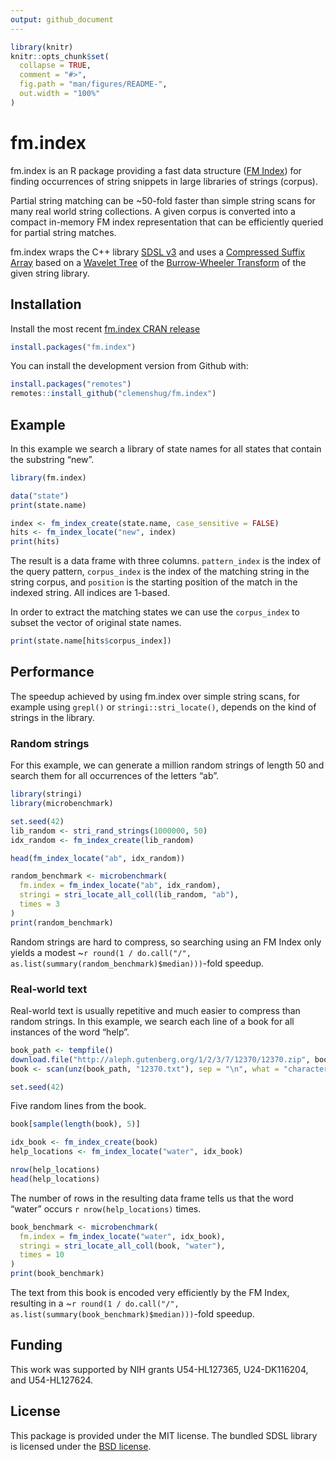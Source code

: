 ```yaml
---
output: github_document
---
```


<!-- README.md is generated from README.Rmd. Please edit that file -->

```r
library(knitr)
knitr::opts_chunk$set(
  collapse = TRUE,
  comment = "#>",
  fig.path = "man/figures/README-",
  out.width = "100%"
)
```

# fm.index

fm.index is an R package providing a fast data structure
([FM Index](https://en.wikipedia.org/wiki/FM-index)) for finding occurrences
of string snippets in large libraries of strings (corpus).

Partial string matching can be ~50-fold faster than simple string
scans for many real world string collections. A given corpus is
converted into a compact in-memory FM index representation that can be
efficiently queried for partial string matches.

fm.index wraps the C++ library [SDSL v3](https://github.com/xxsds/sdsl-lite)
and uses a [Compressed Suffix Array](https://en.wikipedia.org/wiki/Compressed_suffix_array)
based on a [Wavelet Tree](https://en.wikipedia.org/wiki/Wavelet_Tree) of the
[Burrow-Wheeler Transform](https://en.wikipedia.org/wiki/Burrows%E2%80%93Wheeler_transform)
of the given string library.

## Installation

Install the most recent [fm.index CRAN release](https://cran.r-project.org/web/packages/fm.index/)

```r
install.packages("fm.index")
```

You can install the development version from Github with:

```r
install.packages("remotes")
remotes::install_github("clemenshug/fm.index")
```

## Example

In this example we search a library of state names for all states that contain
the substring "new".

```r
library(fm.index)

data("state")
print(state.name)

index <- fm_index_create(state.name, case_sensitive = FALSE)
hits <- fm_index_locate("new", index)
print(hits)
```

The result is a data frame with three columns. `pattern_index` is the index of
the query pattern, `corpus_index` is the index of the matching string in the
string corpus, and `position` is the starting position of the match in the indexed
string. All indices are 1-based.

In order to extract the matching states we can use the `corpus_index` to subset
the vector of original state names.

```r
print(state.name[hits$corpus_index])
```



## Performance

The speedup achieved by using fm.index over simple string scans, for example
using `grepl()` or `stringi::stri_locate()`, depends on the kind of strings
in the library.

### Random strings

For this example, we can generate a million random strings of length 50 and
search them for all occurrences of the letters "ab".

```r
library(stringi)
library(microbenchmark)

set.seed(42)
lib_random <- stri_rand_strings(1000000, 50)
idx_random <- fm_index_create(lib_random)

head(fm_index_locate("ab", idx_random))

random_benchmark <- microbenchmark(
  fm.index = fm_index_locate("ab", idx_random),
  stringi = stri_locate_all_coll(lib_random, "ab"),
  times = 3
)
print(random_benchmark)
```

Random strings are hard to compress, so searching using an FM Index only yields
a modest ~`r round(1 / do.call("/", as.list(summary(random_benchmark)$median)))`-fold speedup.

### Real-world text

Real-world text is usually repetitive and much easier to compress than
random strings. In this example, we search each line of a book for all instances
of the word "help".

```r
book_path <- tempfile()
download.file("http://aleph.gutenberg.org/1/2/3/7/12370/12370.zip", book_path)
book <- scan(unz(book_path, "12370.txt"), sep = "\n", what = "character")
```

```r
set.seed(42)
```

Five random lines from the book.

```r
book[sample(length(book), 5)]
```

```r
idx_book <- fm_index_create(book)
help_locations <- fm_index_locate("water", idx_book)

nrow(help_locations)
head(help_locations)
```

The number of rows in the resulting data frame tells us that the word "water"
occurs `r nrow(help_locations)` times.

```r
book_benchmark <- microbenchmark(
  fm.index = fm_index_locate("water", idx_book),
  stringi = stri_locate_all_coll(book, "water"),
  times = 10
)
print(book_benchmark)
```

The text from this book is encoded very efficiently by the FM Index, resulting
in a ~`r round(1 / do.call("/", as.list(summary(book_benchmark)$median)))`-fold speedup.

## Funding

This work was supported by NIH grants U54-HL127365, U24-DK116204, and
U54-HL127624.

## License

This package is provided under the MIT license. The bundled SDSL library is
licensed under the [BSD license](https://github.com/xxsds/sdsl-lite/blob/9930944f14965c4180e40f7acd5f368fd82a3329/LICENSE).

